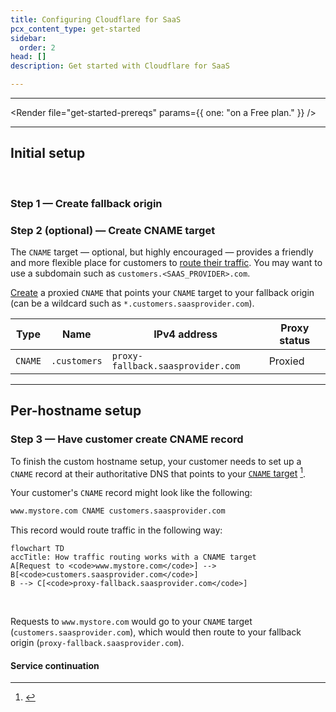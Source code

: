 ```yaml
---
title: Configuring Cloudflare for SaaS
pcx_content_type: get-started
sidebar:
  order: 2
head: []
description: Get started with Cloudflare for SaaS

---
```



***

<Render file="get-started-prereqs" params={{ one: "on a Free plan." }} />

***

## Initial setup

<Render file="get-started-initial-setup-preamble" /> <br/>

### Step 1 — Create fallback origin

<Render file="get-started-fallback-origin" />

### Step 2 (optional) — Create CNAME target

The `CNAME` target — optional, but highly encouraged — provides a friendly and more flexible place for customers to [route their traffic](#step-3--have-customer-create-cname-record). You may want to use a subdomain such as `customers.<SAAS_PROVIDER>.com`.

[Create](/dns/manage-dns-records/how-to/create-dns-records/#create-dns-records) a proxied `CNAME` that points your `CNAME` target to your fallback origin (can be a wildcard such as `*.customers.saasprovider.com`).

<Example>

| **Type** | **Name**     | **IPv4 address**                  | **Proxy status** |
| -------- | ------------ | --------------------------------- | ---------------- |
| `CNAME`  | `.customers` | `proxy-fallback.saasprovider.com` | Proxied          |

</Example>

***

## Per-hostname setup

<Render file="get-started-per-hostname" />

### Step 3 — Have customer create CNAME record

To finish the custom hostname setup, your customer needs to set up a `CNAME` record at their authoritative DNS that points to your [`CNAME` target](#step-2-optional--create-cname-target) [^1].

<Render file="get-started-check-statuses" />

Your customer's `CNAME` record might look like the following:

```txt
www.mystore.com CNAME customers.saasprovider.com
```

This record would route traffic in the following way:

```mermaid
flowchart TD
accTitle: How traffic routing works with a CNAME target
A[Request to <code>www.mystore.com</code>] --> B[<code>customers.saasprovider.com</code>]
B --> C[<code>proxy-fallback.saasprovider.com</code>]
```

<br/>

Requests to `www.mystore.com` would go to your `CNAME` target (`customers.saasprovider.com`), which would then route to your fallback origin (`proxy-fallback.saasprovider.com`).

[^1]: <Render file="regional-services" />

#### Service continuation

<Render file="get-started-service-continuation" />
